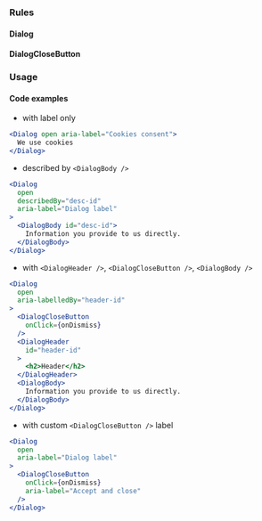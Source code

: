 
### Rules

#### Dialog

<AccessibilityList rules={rules} />

#### DialogCloseButton

<AccessibilityList rules={closeButtonRules} />

### Usage

#### Code examples

- with label only

<!-- prettier-ignore -->
```jsx
<Dialog open aria-label="Cookies consent">
  We use cookies
</Dialog>
```

- described by `<DialogBody />`

<!-- prettier-ignore -->
```jsx
<Dialog
  open
  describedBy="desc-id"
  aria-label="Dialog label"
>
  <DialogBody id="desc-id">
    Information you provide to us directly.
  </DialogBody>
</Dialog>
```

- with `<DialogHeader />`, `<DialogCloseButton />`, `<DialogBody />`

<!-- prettier-ignore -->
```jsx
<Dialog
  open
  aria-labelledBy="header-id"
>
  <DialogCloseButton
    onClick={onDismiss}
  />
  <DialogHeader
    id="header-id"
  >
    <h2>Header</h2>
  </DialogHeader>
  <DialogBody>
    Information you provide to us directly.
  </DialogBody>
</Dialog>
```

- with custom `<DialogCloseButton />` label

<!-- prettier-ignore -->
```jsx
<Dialog
  open 
  aria-label="Dialog label"
>
  <DialogCloseButton
    onClick={onDismiss}
    aria-label="Accept and close"
  />
</Dialog>
```
